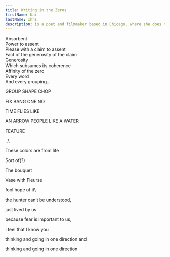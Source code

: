 ```yaml
---
title: Writing in the Zeros
firstName: Kai
lastName: Ihns
description: is a poet and filmmaker based in Chicago, where she does things including edit <a href="https://theyeartheyeartheyeartheyear.bigcartel.com/">The Year</a>, a chapbook press. She's the author of several pamphlets, a dissertation called *Aspect Choreography*, and two books of poems, most recently <a href="https://theelephants.net/ephemera/Of">Of</a> (The Elephants, 2024).
---
```


Absorbent\
 Power to assent\
 Please with a claim to assent\
 Fact of the generosity of the claim\
 Generosity\
 Which subsumes its coherence\
 Affinity of the zero\
 Every word\
 And every grouping...

<p className="my-0 mt-5 ml-24">GROUP SHAPE CHOP</p>
<p className="my-0 ml-[6.5rem]">FIX BANG ONE NO</p>
<p className="my-0 ml-24">TIME FLIES LIKE</p>
<p className="my-0 mr-4 text-right">AN ARROW PEOPLE LIKE A WATER</p>
<p className="my-0 mr-40 text-right">FEATURE</p>
..\
<p className="my-0 ml-14">These colors are from life</p>
<p className="my-0 ml-26">Sort of(?)</p>
<p className="mt-0 ml-26">The bouquet</p>
<p className="my-0 ml-38">Vase with Fleurse</p>
fool hope of it\
<p className="my-0 mr-18 text-right">the hunter can’t be understood,</p>
<p className="mt-0 mr-51 text-right">just lived by us</p>
<p className="my-0 mr-19 text-right">because fear is important to us,</p>
<p className="mt-0 mr-36 text-right">i feel that I know you</p>
<p className="my-0 text-right">thinking and going in one direction and</p>
<p className=" my-0 mr-7 text-right">thinking and going in one direction</p>
